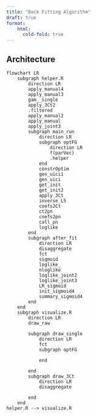 ```yaml
---
title: "Back Fitting Algorithm"
draft: true
format:
    html:
      cold-fold: true
---
```


## Architecture

```mermaid
flowchart LR
    subgraph helper.R
        direction LR
        apply_manual4
        apply_manual3
        gam__single
        apply_3Ct2
        .filtered
        apply_manual2
        apply_manual
        apply_joint3
        subgraph main_run
            direction LR
            subgraph optFG 
                direction LR
                f(parVec)
                .helper
            end
            constrOptim
            gen_uici1
            gen_uici
            get_init
            get_init2
            apply_3Ct
            inverse_L5
            coefs2Ct
            ct2pn
            coefs2pn
            call_pn
            loglike
        end
        subgraph after_fit
            direction LR
            disaggregate
            fct
            sigmoid
            loglike_
            nloglike
            loglike_joint2
            loglike_joint3
            LR_sigmoid
            init_sigmoid4
            summary_sigmoid4
        end
    end
    subgraph visualize.R
        direction LR
        draw_raw
        
        subgraph draw_single
            direction LR
            fct
            subgraph optFG 
                
            end
            
        end
        subgraph draw_3Ct
            direction LR
            disaggregate
           
        end
    end
helper.R --> visualize.R
```
